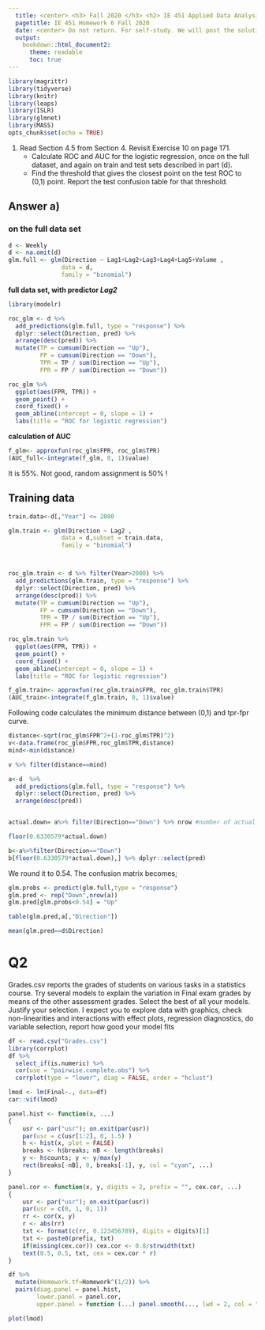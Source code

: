 ---
  title: <center> <h3> Fall 2020 </h3> <h2> IE 451 Applied Data Analysis </h2> <h3> taught by Savaş Dayanık </h3>  <h2> Homework 6 </h2>  <h3> done by </h3> <h3> <span style="color:red">*Ali Barış Bilen* </span> </h3>  <h4> <span style="color:red">*21602902* </span> </h4></center>
  pagetitle: IE 451 Homework 6 Fall 2020 
  date: <center> Do not return. For self-study. We will post the solutions by 6 January 2021, Wednesday. </center>
  output: 
    bookdown::html_document2:
      theme: readable
      toc: true
---
  
```{r setup, include=FALSE}
library(magrittr)
library(tidyverse)
library(knitr)
library(leaps)
library(ISLR)
library(glmnet)
library(MASS)
opts_chunk$set(echo = TRUE)
```

@. Read Section 4.5 from Section 4. Revisit Exercise 10 on page 171. 
    * Calculate ROC and AUC for the logistic regression, once on the full dataset, and again on train and test sets described in part (d).
    * Find the threshold that gives the closest point on the test ROC to (0,1) point. Report the test confusion table for that threshold.
    
    
## Answer a)

### on the full data set

```{r}
d <- Weekly
d <- na.omit(d)
glm.full <- glm(Direction ~ Lag1+Lag2+Lag3+Lag4+Lag5+Volume , 
               data = d, 
               family = "binomial")
```

**full data set, with predictor *Lag2* **

```{r}
library(modelr)

roc_glm <- d %>% 
  add_predictions(glm.full, type = "response") %>% 
  dplyr::select(Direction, pred) %>% 
  arrange(desc(pred)) %>% 
  mutate(TP = cumsum(Direction == "Up"),
         FP = cumsum(Direction == "Down"),
         TPR = TP / sum(Direction == "Up"),
         FPR = FP / sum(Direction == "Down"))

roc_glm %>% 
  ggplot(aes(FPR, TPR)) +
  geom_point() +
  coord_fixed() +
  geom_abline(intercept = 0, slope = 1) +
  labs(title = "ROC for logistic regression")

```

**calculation of AUC**

```{r}
f_glm<- approxfun(roc_glm$FPR, roc_glm$TPR)
(AUC_full<-integrate(f_glm, 0, 1)$value)
```
It is 55%. Not good, random assignment is 50% !

## Training data

```{r}
train.data<-d[,"Year"] <= 2000

glm.train <- glm(Direction ~ Lag2 , 
               data = d,subset = train.data, 
               family = "binomial")



roc_glm.train <- d %>% filter(Year>2000) %>% 
  add_predictions(glm.train, type = "response") %>% 
  dplyr::select(Direction, pred) %>% 
  arrange(desc(pred)) %>% 
  mutate(TP = cumsum(Direction == "Up"),
         FP = cumsum(Direction == "Down"),
         TPR = TP / sum(Direction == "Up"),
         FPR = FP / sum(Direction == "Down"))

roc_glm.train %>% 
  ggplot(aes(FPR, TPR)) +
  geom_point() +
  coord_fixed() +
  geom_abline(intercept = 0, slope = 1) +
  labs(title = "ROC for logistic regression")
```

```{r}
f_glm.train<- approxfun(roc_glm.train$FPR, roc_glm.train$TPR)
(AUC_train<-integrate(f_glm.train, 0, 1)$value)
```
Following code calculates the minimum distance between (0,1) and tpr-fpr curve.

```{r}
distance<-sqrt(roc_glm$FPR^2+(1-roc_glm$TPR)^2)
v<-data.frame(roc_glm$FPR,roc_glm$TPR,distance)
mind<-min(distance)

v %>% filter(distance==mind)
```

```{r}
a<-d  %>% 
  add_predictions(glm.full, type = "response") %>% 
  dplyr::select(Direction, pred) %>% 
  arrange(desc(pred))


actual.down= a%>% filter(Direction=="Down") %>% nrow #number of actual Down

floor(0.6330579*actual.down)
```
```{r}
b<-a%>%filter(Direction=="Down")
b[floor(0.6330579*actual.down),] %>% dplyr::select(pred)
```

We round it to 0.54. The confusion matrix becomes;

```{r}
glm.probs <- predict(glm.full,type = "response")
glm.pred <- rep("Down",nrow(a))
glm.pred[glm.probs<0.54] = "Up"

table(glm.pred,a[,"Direction"])
```
```{r}
mean(glm.pred==d$Direction)
```


# Q2

Grades.csv reports the grades of students on various tasks in a statistics course. Try several models to explain the variation in Final exam grades by means of the other assessment grades. Select the best of all your models. Justify your selection. I expect you to explore data with graphics, check non-linearities and interactions with effect plots, regression diagnostics, do variable selection, report how good your model fits

```{r}
df <- read.csv("Grades.csv")
library(corrplot)
df %>% 
  select_if(is.numeric) %>% 
  cor(use = "pairwise.complete.obs") %>% 
  corrplot(type = "lower", diag = FALSE, order = "hclust")
```

```{r}
lmod <- lm(Final~., data=df)
car::vif(lmod)
```

```{r}
panel.hist <- function(x, ...)
{
    usr <- par("usr"); on.exit(par(usr))
    par(usr = c(usr[1:2], 0, 1.5) )
    h <- hist(x, plot = FALSE)
    breaks <- h$breaks; nB <- length(breaks)
    y <- h$counts; y <- y/max(y)
    rect(breaks[-nB], 0, breaks[-1], y, col = "cyan", ...)
}

panel.cor <- function(x, y, digits = 2, prefix = "", cex.cor, ...)
{
    usr <- par("usr"); on.exit(par(usr))
    par(usr = c(0, 1, 0, 1))
    rr <- cor(x, y)
    r <- abs(rr)
    txt <- format(c(rr, 0.123456789), digits = digits)[1]
    txt <- paste0(prefix, txt)
    if(missing(cex.cor)) cex.cor <- 0.8/strwidth(txt)
    text(0.5, 0.5, txt, cex = cex.cor * r)
}

df %>% 
  mutate(Homework.tf=Homework^(1/2)) %>%
  pairs(diag.panel = panel.hist,
        lower.panel = panel.cor,
        upper.panel = function (...) panel.smooth(..., lwd = 2, col = "darkgray"))
```
```{r}
plot(lmod)
```









